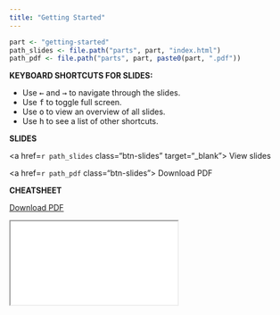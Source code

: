 ```yaml
---
title: "Getting Started"
---
```


```r
part <- "getting-started"
path_slides <- file.path("parts", part, "index.html")
path_pdf <- file.path("parts", part, paste0(part, ".pdf"))
```

:::{.column-body-outset}

::: {.grid}

::: {.g-col-6}

**KEYBOARD SHORTCUTS FOR SLIDES:**

- Use <kbd>←</kbd> and <kbd>→</kbd> to navigate through the slides.
- Use <kbd>f</kbd> to toggle full screen.
- Use <kbd>o</kbd> to view an overview of all slides.
- Use <kbd>h</kbd> to see a list of other shortcuts.
:::

::: {.g-col-3}

::: {.class-buttons}

**SLIDES**

<a href=`r path_slides` class="btn-slides" target="_blank"><i class="fas fa-external-link-alt"></i> View slides</a>

<a href=`r path_pdf` class="btn-slides"><i class="fas fa-file-pdf"></i> Download PDF</a>

:::

:::

::: {.g-col-3}

::: {.class-buttons}

**CHEATSHEET**

<a href="/content/cheatsheet-storytelling.pdf" class="btn-slides"><i class="fas fa-file-pdf"></i> Download PDF</a>

:::

:::

:::

::: slides-wrapper
<iframe class="slides-iframe" src="`r path_slides`"></iframe>
:::

:::
